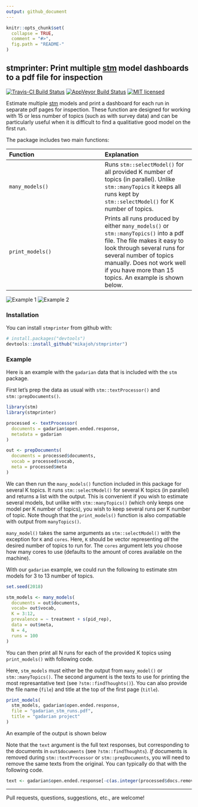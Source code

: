 ```yaml
---
output: github_document
---
```


<!-- README.md is generated from README.Rmd. Please edit that file -->

```r
knitr::opts_chunk$set(
  collapse = TRUE,
  comment = "#>",
  fig.path = "README-"
)
```

## stmprinter: Print multiple [stm](http://www.structuraltopicmodel.com/) model dashboards to a pdf file for inspection

[![Travis-CI Build Status](https://travis-ci.org/mikaelpoul/stmprinter.svg?branch=master)](https://travis-ci.org/)
[![AppVeyor Build Status](https://ci.appveyor.com/api/projects/status/github/mikaelpoul/stmprinter?branch=master&svg=true)](https://ci.appveyor.com/project/mikaelpoul/stmprinter)
[![MIT licensed](https://img.shields.io/badge/license-MIT-blue.svg)](https://raw.githubusercontent.com/mikajoh/stmprinter/master/LICENSE)

Estimate multiple [stm](http://www.structuraltopicmodel.com/) models and print a dashboard for each run in separate pdf pages for inspection. These function are designed for working with 15 or less number of topics (such as with survey data) and can be particularly useful when it is difficult to find a qualitiative good model on the first run.

The package includes two main functions:

| Function        | Explanation    |
|:----------------|:---------------|
| `many_models()` | Runs `stm::selectModel()` for all provided K number of topics (in parallel). Unlike `stm::manyTopics` it keeps all runs kept by `stm::selectModel()` for K number of topics. |
| `print_models()`| Prints all runs produced by either `many_models()` or `stm::manyTopics()` into a pdf file. The file makes it easy to look through several runs for several number of topics manually. Does not work well if you have more than 15 topics. An example is shown below. |

![Example 1](stmprinter_example_1.png) ![Example 2](stmprinter_example_2.png)

### Installation

You can install `stmprinter` from github with:

```r
# install.packages("devtools")
devtools::install_github("mikajoh/stmprinter")
```

### Example

Here is an example with the `gadarian` data that is included with the `stm` package.

First let's prep the data as usual with `stm::textProcessor()` and `stm::prepDocuments()`.

```r
library(stm)
library(stmprinter)

processed <- textProcessor(
  documents = gadarian$open.ended.response,
  metadata = gadarian
)

out <- prepDocuments(
  documents = processed$documents,
  vocab = processed$vocab,
  meta = processed$meta
)
```

We can then run the `many_models()` function included in this package for several K topics. It runs `stm::selectModel()` for several K topics (in parallel) and returns a list with the output. This is convenient if you wish to estimate several models, but unlike with `stm::manyTopics()` (which only keeps one model per K number of topics), you wish to keep several runs per K number of topic. Note though that the `print_models()` function is also compatiable with output from `manyTopics()`.

`many_model()` takes the same arguments as `stm::selectModel()` with the exception for `K` and `cores`. Here, `K` should be vector representing *all* the desired number of topics to run \code{stm::selectModel} for. The `cores` argument lets you choose how many cores to use (defaults to the amount of cores available on the machine).

With our `gadarian` example, we could run the following to estimate stm models for 3 to 13 number of topics.

```r
set.seed(2018)

stm_models <- many_models(
  documents = out$documents,
  vocab= out$vocab,
  K = 3:12,
  prevalence = ~ treatment + s(pid_rep), 
  data = out$meta,
  N = 4,
  runs = 100
)
```

You can then print all N runs for each of the provided K topics using `print_models()` with following code.

Here, `stm_models` must either be the output from `many_model()` or `stm::manyTopics()`. The second argument is the texts to use for printing the most represantative text (see `?stm::findThoughts()`). You can also provide the file name (`file`) and title at the top of the first page (`title`).

```r
print_models(
  stm_models, gadarian$open.ended.response,
  file = "gadarian_stm_runs.pdf",
  title = "gadarian project"
)
```
An example of the output is shown below

Note that the `text` argument is the full text responses, but corresponding to the documents in `out$documents` (see `?stm::findThoughts`). *If* documents is removed during `stm::textProcessor` or `stm::prepDocuments`, you will need to remove the same texts from the original. You can typically do that with the following code.

```r
text <- gadarian$open.ended.response[-c(as.integer(processed$docs.removed))][-c(as.integer(out$docs.removed))]
```

<!-- ### The `print_models()` output explained. -->

---

Pull requests, questions, suggestions, etc., are welcome!
